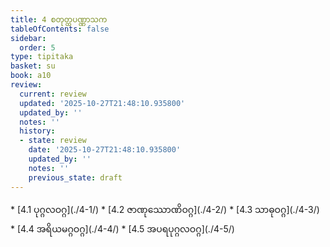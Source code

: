 ```yaml
---
title: 4 စတုတ္ထပဏ္ဏာသက
tableOfContents: false
sidebar:
  order: 5
type: tipitaka
basket: su
book: a10
review:
  current: review
  updated: '2025-10-27T21:48:10.935800'
  updated_by: ''
  notes: ''
  history:
  - state: review
    date: '2025-10-27T21:48:10.935800'
    updated_by: ''
    notes: ''
    previous_state: draft
---
```



<ReviewStatus review={frontmatter.review} showDetails={true} />

<HypothesisAnnotation frontmatter={frontmatter} />

<DynamicBreadcrumb />



<TableOfContents book="a10" section="4">
* [4.1 ပုဂ္ဂလဝဂ္ဂ](./4-1/)
* [4.2 ဇာဏုဿောဏိဝဂ္ဂ](./4-2/)
* [4.3 သာဓုဝဂ္ဂ](./4-3/)
* [4.4 အရိယမဂ္ဂဝဂ္ဂ](./4-4/)
* [4.5 အပရပုဂ္ဂလဝဂ္ဂ](./4-5/)
</TableOfContents>